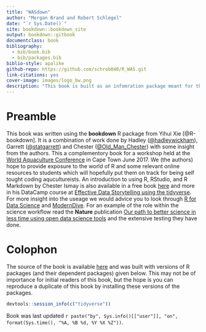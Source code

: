 ```yaml
--- 
title: "WASdown"
author: "Morgan Brand and Robert Schlegel"
date: "`r Sys.Date()`"
site: bookdown::bookdown_site
output: bookdown::gitbook
documentclass: book
bibliography: 
  - bib/book.bib 
  - bib/packages.bib
biblio-style: apalike
github-repo: https://github.com/schrob040/R_WAS.git
link-citations: yes
cover-image: images/logo_bw.png
description: "This book is built as an infomration package meant for the student workshop at #WorldAqua17"
---
```


# Preamble {-}

This book was written using the **bookdown** R package from Yihui Xie [@R-bookdown]. It is a combination of work done by Hadley ([\@hadleywickham](https://twitter.com/hadleywickham)), Garrett ([\@statgarrett](https://twitter.com/statgarrett)) and Chester ([\@Old_Man_Chester](https://twitter.com/old_man_chester)) with some insight from the authors. This a complementory book for a workshop held at the [World Aquaculture Conference](https://www.was.org/meetings/default.aspx?code=WA2017) in Cape Town June 2017. We (the authors) hope to provide exposure to the world of R and some relevant online resources to students which will hopefully put them on track for being self tought coding aqucultureists. An introduction to using R, RStudio, and R Markdown by Chester Ismay is also available in a free book [here](http://ismayc.github.io/rbasics-book) and more in his DataCamp course at [Effective Data Storytelling using the tidyverse](https://www.datacamp.com/courses/3085). For more insight into the useage we would advice you to look through [R for Data Science](http://r4ds.had.co.nz/index.html) and [ModernDive](https://ismayc.github.io/moderndiver-book/). For an example of the role within the science workflow read the **Nature** publication [Our path to better science in less time using open data science tools](https://www.nature.com/articles/s41559-017-0160) and the extensive testing they have done.

# Colophon {-}

The source of the book is available [here](https://github.com/schrob040/R_WAS/tree/master/WASdown) and was built with versions of R packages (and their dependent packages) given below.  This may not be of importance for initial readers of this book, but the hope is you can reproduce a duplicate of this book by installing these versions of the packages.


```r
devtools::session_info(c("tidyverse"))
```

Book was last updated `r paste("by", Sys.info()[["user"]], "on", format(Sys.time(), "%A, %B %d, %Y %X %Z"))`.